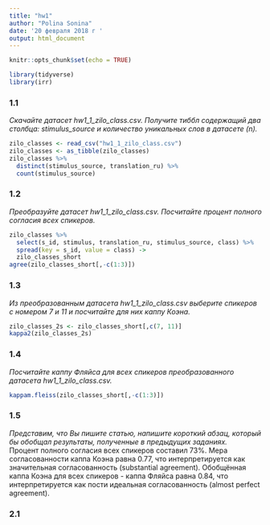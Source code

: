 ```yaml
---
title: "hw1"
author: "Polina Sonina"
date: '20 февраля 2018 г '
output: html_document
---
```


```r
knitr::opts_chunk$set(echo = TRUE)

library(tidyverse)
library(irr)
```

### 1.1
_Скачайте датасет hw1_1_zilo_class.csv. Получите тиббл содержащий два столбца: stimulus_source и количество уникальных слов в датасете (n)._

```r
zilo_classes <- read_csv("hw1_1_zilo_class.csv")
zilo_classes <- as_tibble(zilo_classes)
zilo_classes %>%
  distinct(stimulus_source, translation_ru) %>% 
  count(stimulus_source)
```

### 1.2
_Преобразуйте датасет hw1_1_zilo_class.csv. Посчитайте процент полного согласия всех спикеров._
```r
zilo_classes %>% 
  select(s_id, stimulus, translation_ru, stimulus_source, class) %>% 
  spread(key = s_id, value = class) ->
  zilo_classes_short
agree(zilo_classes_short[,-c(1:3)])
```

### 1.3
_Из преобразованным датасета hw1_1_zilo_class.csv выберите спикеров с номером 7 и 11 и посчитайте для них каппу Коэна._
```r
zilo_classes_2s <- zilo_classes_short[,c(7, 11)]
kappa2(zilo_classes_2s)
```

### 1.4
_Посчитайте каппу Фляйса для всех спикеров преобразованного датасета hw1_1_zilo_class.csv._
```r
kappam.fleiss(zilo_classes_short[,-c(1:3)])
```

### 1.5
_Представим, что Вы пишите статью, напишите короткий абзац, который бы обобщал результаты, полученные в предыдущих заданиях._ 
<br>Процент полного согласия всех спикеров составил 73%. Мера согласованности каппа Коэна равна 0.77, что интерпретируется как значительная согласованность (substantial agreement). Обобщённая каппа Коэна для всех спикеров - каппа Фляйса равна 0.84, что интерпретируется как пости идеальная согласованность (almost perfect agreement).

### 2.1



